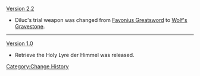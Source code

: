 [[Version 2.2]]
* Diluc's trial weapon was changed from [[Favonius Greatsword]] to [[Wolf's Gravestone]].
----
[[Version 1.0]]
* Retrieve the Holy Lyre der Himmel was released.
<noinclude>[[Category:Change History]]</noinclude>